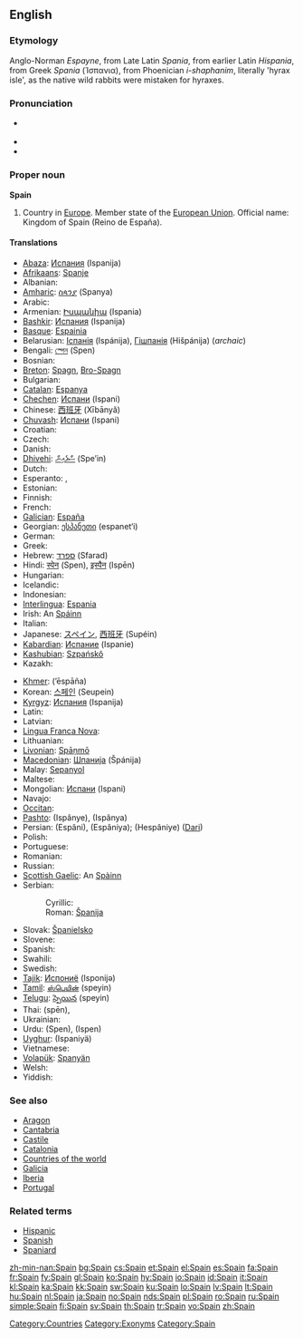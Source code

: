 {{wikipedia}}
==English==

===Etymology===
Anglo-Norman ''Espayne'', from Late Latin ''Spania'', from earlier Latin ''Hispania'', from Greek ''Spania'' (Ἱσπανια), from Phoenician ''i-shaphanim'', literally 'hyrax isle', as the native wild rabbits were mistaken for hyraxes.

===Pronunciation===
* {{a|UK|US}} {{IPA|/speɪn/}}
* {{audio|en-us-Spain.ogg|Audio (US)}}
* {{rhymes|eɪn}}

===Proper noun===
'''Spain'''

# Country in [[Europe]]. Member state of the [[European Union]]. Official name: Kingdom of Spain (Reino de España).

====Translations====
{{trans-top|country in Europe}}
* [[Abaza]]: [[Испания]] (Ispanija)
* [[Afrikaans]]: [[Spanje]]
* Albanian: {{t+|sq|Spanja|xs=Albanian}}
* [[Amharic]]: [[ስጳንያ]] (Spanya)
* Arabic: {{t-|ar|اسبانيا|f|tr=Isbánya|sc=Arab}}
* Armenian: [[Իսպանիա]] (Ispania)
* [[Bashkir]]: [[Испания]] (Ispanija)
* [[Basque]]: [[Espainia]]
* Belarusian: [[Іспанія]] (Ispánija), [[Гішпанія]] (Hišpánija) {{f}} (''archaic'')
* Bengali: [[স্পেন]] (Spen)
* Bosnian: {{t+|bs|Španija|f}}
* [[Breton]]: [[Spagn]], [[Bro-Spagn]]
* Bulgarian: {{t+|bg|Испания|f|tr=Ispánija|sc=Cyrl}}
* [[Catalan]]: [[Espanya]] {{f}}
* [[Chechen]]: [[Испани]] (Ispani)
* Chinese: [[西班牙]] (Xībānyă)
* [[Chuvash]]: [[Испани]] (Ispani)
* Croatian: {{t+|hr|Španjolska|f}}
* Czech: {{t+|cs|Španělsko|n}}
* Danish: {{t-|da|Spanien}}
* [[Dhivehi]]: [[ސްޕެއިން]] (Spe’in)
* Dutch: {{t+|nl|Spanje}}
* Esperanto: {{t+|eo|Hispanio|xs=Esperanto}}, {{t-|eo|Hispanujo|xs=Esperanto}}
* Estonian: {{t+|et|Hispaania}}
* Finnish: {{t+|fi|Espanja}}
* French: {{t+|fr|Espagne|f}}
* [[Galician]]: [[España]]
* Georgian: [[ესპანეთი]] (espanet‘i)
* German: {{t+|de|Spanien|n}}
* Greek: {{t+|el|Ισπανία|f|tr=Ispanía|sc=Grek}}
* Hebrew: [[ספרד]] (Sfarad)
* Hindi: [[स्पेन]] (Spen), [[इस्पैन]] (Ispēn)
* Hungarian: {{t+|hu|Spanyolország}}
* Icelandic: {{t+|is|Spánn}}
* Indonesian: {{t-|id|Spanyol|xs=Indonesian}}
* [[Interlingua]]: [[Espania]]
* Irish: An [[Spáinn]] {{f}}
* Italian: {{t+|it|Spagna|f}}
* Japanese: [[スペイン]], [[西班牙]] (Supéin)
* [[Kabardian]]: [[Испание]] (Ispanie)
* [[Kashubian]]: [[Szpańskô]]
* Kazakh: {{t-|kk|Испания|tr=Ispanija|sc=Cyrl|xs=Kazakh}}
{{trans-mid}}
* [[Khmer]]: {{Khmr|[[អេស្បាញ]]}} (’ēspāña)
* Korean: [[스페인]] (Seupein)
* [[Kyrgyz]]: [[Испания]] (Ispanija)
* Latin: {{t+|la|Hispania|f}}
* Latvian: {{t+|lv|Spānija|f|xs=Latvian}}
* [[Lingua Franca Nova]]: {{tø|lfn|Espania}}
* Lithuanian: {{t+|lt|Ispanija|xs=Lithuanian}}
* [[Livonian]]: [[Spāņmō]]
* [[Macedonian]]: [[Шпанија#Macedonian|Шпанија]] (Špánija) {{f}}
* Malay: [[Sepanyol]]
* Maltese: {{t-|mt|Spanja|xs=Maltese}}
* Mongolian: [[Испани]] (Ispani)
* Navajo: {{tø|nv|Dibé diníí bikéyah}}
* [[Occitan]]: {{t+|oc|Espanha|f|xs=Occitan}}
* [[Pashto]]: {{fa-Arab|[[اسپانیه]]}} (Ispânye), {{fa-Arab|[[اسپانیا]]}} (Ispânya)
* Persian: {{fa-Arab|[[اسپانی]]}} (Espâni), {{fa-Arab|[[اسپانیا]]}} (Espâniya); {{fa-Arab|[[هسپانیه]]}} (Hespâniye) ([[Dari]])
* Polish: {{t+|pl|Hiszpania|f}}
* Portuguese: {{t+|pt|Espanha|f}}
* Romanian: {{t+|ro|Spania|f}}
* Russian: {{t+|ru|Испания|f|tr=Ispánija|sc=Cyrl}}
* [[Scottish Gaelic]]: An [[Spàinn]] {{f}}
* Serbian:
*: Cyrillic: {{t-|sr|Шпанија|f|sc=Cyrl}}
*: Roman: [[Španija#Serbian|Španija]] {{f}}
* Slovak: [[Španielsko]] {{n}}
* Slovene: {{t+|sl|Španija|f}}
* Spanish: {{t+|es|España|f}}
* Swahili: {{t+|sw|Uhispani|xs=Swahili}}
* Swedish: {{t+|sv|Spanien}}
* [[Tajik]]: [[Испониё]] (Isponijə)
* [[Tamil]]: [[ஸ்பெயின்]] (speyin)
* [[Telugu]]: [[స్పెయిన]] (speyin)
* Thai: {{Thai|[[สเปน]]}} (spēn), {{t|th|ประเทศสเปน|tr=bpràtêt sàbpen|sc=Thai|xs=Thai}}
* Ukrainian: {{t+|uk|Іспанія|f|tr=Ispánija|sc=Cyrl|xs=Ukrainian}}
* Urdu: {{ur-Arab|[[سپین]]}} (Spen), {{ur-Arab|[[اسپین]]}} (Ispen)
* [[Uyghur]]: {{ug-Arab|[[ئىسپانىيە]]}} (Ispaniyä)
* Vietnamese: {{t|vi|Tây Ban Nha|xs=Vietnamese}}
* [[Volapük]]: [[Spanyän]]
* Welsh: {{t-|cy|Sbaen|f|xs=Welsh}}
* Yiddish: {{t|yi|שפּאַניע|tr=Shpanye|sc=Hebr|xs=Yiddish}}
{{trans-bottom}}

===See also===
* [[Aragon]]
* [[Cantabria]]
* [[Castile]]
* [[Catalonia]]
* [[Appendix:Countries of the world|Countries of the world]]
* [[Galicia]]
* [[Iberia]]
* [[Portugal]]

===Related terms===
* [[Hispanic]]
* [[Spanish]]
* [[Spaniard]]

[[Category:Countries]]
[[Category:Exonyms]]
[[Category:Spain]]

[[zh-min-nan:Spain]]
[[bg:Spain]]
[[cs:Spain]]
[[et:Spain]]
[[el:Spain]]
[[es:Spain]]
[[fa:Spain]]
[[fr:Spain]]
[[fy:Spain]]
[[gl:Spain]]
[[ko:Spain]]
[[hy:Spain]]
[[io:Spain]]
[[id:Spain]]
[[it:Spain]]
[[kl:Spain]]
[[ka:Spain]]
[[kk:Spain]]
[[sw:Spain]]
[[ku:Spain]]
[[lo:Spain]]
[[lv:Spain]]
[[lt:Spain]]
[[hu:Spain]]
[[nl:Spain]]
[[ja:Spain]]
[[no:Spain]]
[[nds:Spain]]
[[pl:Spain]]
[[ro:Spain]]
[[ru:Spain]]
[[simple:Spain]]
[[fi:Spain]]
[[sv:Spain]]
[[th:Spain]]
[[tr:Spain]]
[[vo:Spain]]
[[zh:Spain]]
